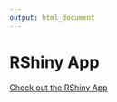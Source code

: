 ```yaml
---
output: html_document
---
```


# RShiny App
[Check out the RShiny App](https://prath.shinyapps.io/Project2/)
